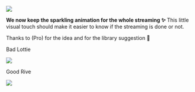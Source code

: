 
![](https://res.cloudinary.com/dltbv060k/image/upload/v1744448078/23_b9zuhv.png)

**We now keep the sparkling animation for the whole streaming ✨**
This little visual touch should make it easier to know
if the streaming is done or not.

Thanks to <ReleaseUser name="chinh" /> (Pro) for the idea
and <ReleaseUser name="an" /> for the library suggestion 🙇

<ReleaseBuild>
Bad Lottie

![](https://res.cloudinary.com/dltbv060k/image/upload/v1744448870/17_zlszlt.png)

Good Rive

![](https://res.cloudinary.com/dltbv060k/image/upload/v1744448870/22_yugdgl.png)
</ReleaseBuild>